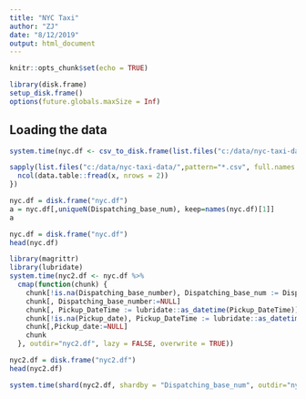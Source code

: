 ```yaml
---
title: "NYC Taxi"
author: "ZJ"
date: "8/12/2019"
output: html_document
---
```


```r
knitr::opts_chunk$set(echo = TRUE)
```



```r
library(disk.frame)
setup_disk.frame()
options(future.globals.maxSize = Inf)
```

## Loading the data
```r
system.time(nyc.df <- csv_to_disk.frame(list.files("c:/data/nyc-taxi-data/",pattern="*.csv", full.names = TRUE)))
```

```r
sapply(list.files("c:/data/nyc-taxi-data/",pattern="*.csv", full.names = TRUE), function(x) {
  ncol(data.table::fread(x, nrows = 2))
})
```

```r
nyc.df = disk.frame("nyc.df")
a = nyc.df[,uniqueN(Dispatching_base_num), keep=names(nyc.df)[1]]
a
```


```r
nyc.df = disk.frame("nyc.df")
head(nyc.df)
```


```r
library(magrittr)
library(lubridate)
system.time(nyc2.df <- nyc.df %>%
  cmap(function(chunk) {
    chunk[!is.na(Dispatching_base_number), Dispatching_base_num := Dispatching_base_number]
    chunk[, Dispatching_base_number:=NULL]
    chunk[, Pickup_DateTime := lubridate::as_datetime(Pickup_DateTime)]
    chunk[!is.na(Pickup_date), Pickup_DateTime := lubridate::as_datetime(Pickup_date)]
    chunk[,Pickup_date:=NULL]
    chunk
  }, outdir="nyc2.df", lazy = FALSE, overwrite = TRUE))
```

```r
nyc2.df = disk.frame("nyc2.df")
head(nyc2.df)
```


```r
system.time(shard(nyc2.df, shardby = "Dispatching_base_num", outdir="nyc.sharded.df"))
```

```r

```